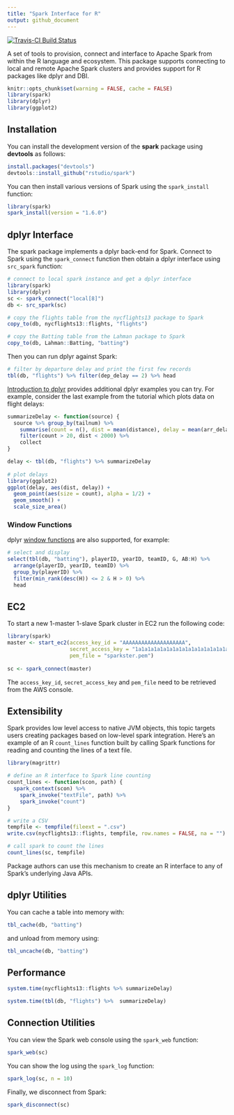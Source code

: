```yaml
---
title: "Spark Interface for R"
output: github_document
---
```


[![Travis-CI Build Status](https://travis-ci.com/rstudio/spark.svg?token=MxiS2SHZy3QzqFf34wQr&branch=master)](https://travis-ci.com/rstudio/spark)

A set of tools to provision, connect and interface to Apache Spark from within the R language and ecosystem. This package supports connecting to local and remote Apache Spark clusters and provides support for R packages like dplyr and DBI.

```r
knitr::opts_chunk$set(warning = FALSE, cache = FALSE)
library(spark)
library(dplyr)
library(ggplot2)
```


## Installation

You can install the development version of the **spark** package using **devtools** as follows:

```r
install.packages("devtools")
devtools::install_github("rstudio/spark")
```

You can then install various versions of Spark using the `spark_install` function:

```r
library(spark)
spark_install(version = "1.6.0")
```


## dplyr Interface

The spark package implements a dplyr back-end for Spark. Connect to Spark using the `spark_connect` function then obtain a dplyr interface using `src_spark` function:

```r
# connect to local spark instance and get a dplyr interface
library(spark)
library(dplyr)
sc <- spark_connect("local[8]")
db <- src_spark(sc)

# copy the flights table from the nycflights13 package to Spark
copy_to(db, nycflights13::flights, "flights")

# copy the Batting table from the Lahman package to Spark
copy_to(db, Lahman::Batting, "batting")
```

Then you can run dplyr against Spark:

```r
# filter by departure delay and print the first few records
tbl(db, "flights") %>% filter(dep_delay == 2) %>% head
```

[Introduction to dplyr](https://cran.rstudio.com/web/packages/dplyr/vignettes/introduction.html) provides additional dplyr examples you can try. For example, consider the last example from the tutorial which plots data on flight delays:

```r
summarizeDelay <- function(source) {
  source %>% group_by(tailnum) %>%
    summarise(count = n(), dist = mean(distance), delay = mean(arr_delay)) %>%
    filter(count > 20, dist < 2000) %>%
    collect
}

delay <- tbl(db, "flights") %>% summarizeDelay
    
# plot delays
library(ggplot2)
ggplot(delay, aes(dist, delay)) +
  geom_point(aes(size = count), alpha = 1/2) +
  geom_smooth() +
  scale_size_area()
```


### Window Functions

dplyr [window functions](https://cran.r-project.org/web/packages/dplyr/vignettes/window-functions.html) are also supported, for example:

```r
# select and display 
select(tbl(db, "batting"), playerID, yearID, teamID, G, AB:H) %>%
  arrange(playerID, yearID, teamID) %>%
  group_by(playerID) %>%
  filter(min_rank(desc(H)) <= 2 & H > 0) %>%
  head
```


## EC2

To start a new 1-master 1-slave Spark cluster in EC2 run the following code:

```r
library(spark)
master <- start_ec2(access_key_id = "AAAAAAAAAAAAAAAAAAAA",
                    secret_access_key = "1a1a1a1a1a1a1a1a1a1a1a1a1a1a1a1a1a1a1a1",
                    pem_file = "sparkster.pem")
          
sc <- spark_connect(master)
```

The `access_key_id`, `secret_access_key` and `pem_file` need to be retrieved from the AWS console.


## Extensibility

Spark provides low level access to native JVM objects, this topic targets users creating packages based on low-level spark integration. Here's an example of an R `count_lines` function built by calling Spark functions for reading and counting the lines of a text file.

```r
library(magrittr)

# define an R interface to Spark line counting
count_lines <- function(scon, path) {
  spark_context(scon) %>%
    spark_invoke("textFile", path) %>%
    spark_invoke("count")
}

# write a CSV 
tempfile <- tempfile(fileext = ".csv")
write.csv(nycflights13::flights, tempfile, row.names = FALSE, na = "")

# call spark to count the lines
count_lines(sc, tempfile)
```

Package authors can use this mechanism to create an R interface to any of Spark's underlying Java APIs.


## dplyr Utilities

You can cache a table into memory with:

```r
tbl_cache(db, "batting")
```

and unload from memory using:

```r
tbl_uncache(db, "batting")
```


## Performance

```r
system.time(nycflights13::flights %>% summarizeDelay)
```

```r
system.time(tbl(db, "flights") %>%  summarizeDelay)
```


## Connection Utilities

You can view the Spark web console using the `spark_web` function:

```r
spark_web(sc)
```

You can show the log using the `spark_log` function:

```r
spark_log(sc, n = 10)
```

Finally, we disconnect from Spark:

```r
spark_disconnect(sc)
```

